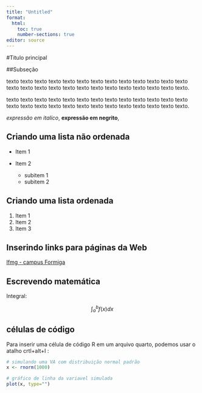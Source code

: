 ```yaml
---
title: "Untitled"
format: 
  html:
    toc: true
    number-sections: true
editor: source
---
```


#Titulo principal

##Subseção

texto texto texto texto texto texto texto texto texto texto texto texto texto
texto texto texto texto texto texto texto texto texto texto texto texto texto.

texto texto texto texto texto texto texto texto texto texto texto texto texto
texto texto texto texto texto texto texto texto texto texto texto texto texto.

*expressão em italíco*, **expressão em negrito**,

## Criando uma lista não ordenada

- Item 1
- Item 2 

    - subitem 1
    - subitem 2
    
## Criando uma lista ordenada

1. Item 1
2. Item 2 
3. Item 3

## Inserindo links  para páginas da Web
[Ifmg - campus Formiga](https://formiga.ifmg.edu.br/){target="_blank"} 

## Escrevendo matemática

Integral:

$$
\int_{a}^{b} f(x) dx
$$





## células de código

Para inserir uma célula de código R em um arquivo quarto, podemos usar o atalho crtl+alt+I :

```r
# simulando uma VA com distribuição normal padrão
x <- rnorm(1000)

# gráfico de linha da variavel simulada
plot(x, type="") 
```


